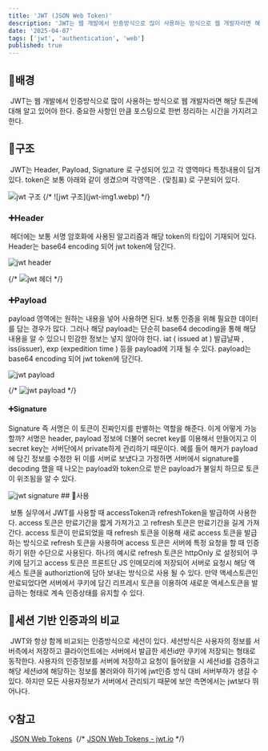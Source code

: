 ```yaml
---
title: 'JWT (JSON Web Token)'
description: 'JWT는 웹 개발에서 인증방식으로 많이 사용하는 방식으로 웹 개발자라면 해당 토큰에 대해 알고 있어야 한다.'
date: '2025-04-07'
tags: ['jwt', 'authentication', 'web']
published: true
---
```


## 📌배경

​
JWT는 웹 개발에서 인증방식으로 많이 사용하는 방식으로 웹 개발자라면 해당 토큰에 대해 알고 있어야 한다. 중요한 사항인 만큼 포스팅으로 한번 정리하는 시간을 가지려고 한다.
​

## 📌구조

​
JWT는 Header, Payload, Signature 로 구성되어 있고 각 영역마다 특정내용이 담겨있다. token은 보통 아래와 같이 생겼으며 각영역은 . (맞침표) 로 구분되어 있다.
​

<img src="./jwt-img1.webp" alt="jwt 구조" className="w-full" />
{/* ![jwt 구조](jwt-img1.webp) */}

### ➕Header

​
헤더에는 보통 서명 암호화에 사용된 알고리즘과 해당 token의 타입이 기재되어 있다. Header는 base64 encoding 되어 jwt token에 담긴다.
​

<img src="./jwt-img2.webp" alt="jwt header" className="max-w-[500px] mx-auto" />

{/* ![jwt 헤더](jwt-img2.webp)​ */}

### ➕Payload

payload 영역에는 원하는 내용을 넣어 사용하면 된다. 보통 인증을 위해 필요한 데이터를 담는 경우가 많다. 그러나 해당 payload는 단순히 base64 decoding을 통해 해당 내용을 알 수 있으니 민감한 정보는 넣지 않아야 한다. iat ( issued at ) 발급날짜 , iss(issuer), exp (expedition time ) 등을 payload에 기재 될 수 있다. payload는 base64 encoding 되어 jwt token에 담긴다.
​

<img src="./jwt-img3.webp" alt="jwt payload" className="max-w-[500px] mx-auto w-[500px]" />

{/* ![jwt payload](jwt-img3.webp)​​ */}

#### ➕Signature

Signature 즉 서명은 이 토큰이 진짜인지를 판별하는 역할을 해준다. 이게 어떻게 가능할까? 서명은 header, payload 정보에 더불어 secret key를 이용해서 만들어지고 이 secret key는 서버단에서 private하게 관리하기 때문이다. 예를 들어 해커가 payload에 담긴 정보를 수정한 뒤 이를 서버로 보냈다고 가정하면 서버에서 signature를 decoding 했을 때 나오는 payload와 token으로 받은 payload가 불일치 하므로 토큰이 위조됨을 알 수 있다.
​

<img src="./jwt-img4.webp" alt="jwt signature" className="max-w-[500px] mx-auto" />
## 📌사용

​
보통 실무에서 JWT를 사용할 때 accessToken과 refreshToken을 발급하여 사용한다. access 토큰은 만료기간을 짧게 가져가고 고 refresh 토큰은 만료기간을 길게 가져간다. access 토큰이 만료되었을 때 refresh 토큰을 이용해 새로 access 토큰을 발급하는 방식으로 refresh 토큰을 사용하며 access 토큰은 서버에 특정 요청을 할 때 인증하기 위한 수단으로 사용된다.
​
하나의 예시로 refresh 토큰은 httpOnly 로 설정되어 쿠키에 담기고 access 토큰은 프론트단 JS 인메모리에 저장되어 서버로 요청시 해당 액세스 토큰을 authoriztion에 담아 보내는 방식으로 사용 될 수 있다. 만약 액세스토큰인 만료되었다면 서버에서 쿠키에 담긴 리프레시 토큰을 이용하여 새로운 액세스토큰을 발급하는 형태로 계속 인증상태를 유지할 수 있다.
​

## 📌세션 기반 인증과의 비교

​
JWT와 항상 함께 비교되는 인증방식으로 세션이 있다. 세션방식은 사용자의 정보를 서버측에서 저장하고 클라이언트에는 서버에서 발급한 세션id만 쿠키에 저장되는 형태로 동작한다. 사용자의 인증정보를 서버에 저장하고 요청이 들어왔을 시 세션id를 검증하고 해당 세션id에 해당하는 정보를 불러와야 하기에 jwt인증 방식 대비 서버부하가 생길 수 있다. 하지만 모든 사용자정보가 서버에서 관리되기 때문에 보안 측면에서는 jwt보다 뛰어나다.
​

## 💡참고

​
[JSON Web Tokens](https://jwt.io/)
​
{/* [JSON Web Tokens - jwt.io](https://jwt.io/) */}
